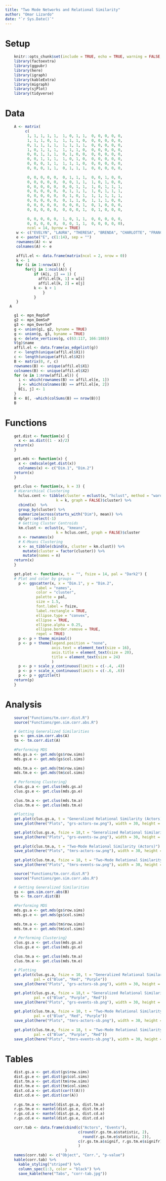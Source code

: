 ```yaml
---
title: "Two Mode Networks and Relational Similarity"
author: "Omar Lizardo"
date: "`r Sys.Date()`"
---
```


# Setup
```r
    knitr::opts_chunk$set(include = TRUE, echo = TRUE, warning = FALSE, message = FALSE)
    library(factoextra)
    library(ggpubr)
    library(here)
    library(igraph)
    library(kableExtra)
    library(migraph)
    library(sjPlot)
    library(tidyverse)
```

# Data
```r
    A <- matrix(
         c(
          1, 1, 1, 1, 1,  1, 0, 1, 1,  0, 0, 0, 0, 0, 
          1, 1, 1, 0, 1,  1, 1, 1, 0,  0, 0, 0, 0, 0, 
          0, 1, 1, 1, 1,  1, 1, 1, 1,  0, 0, 0, 0, 0, 
          1, 0, 1, 1, 1,  1, 1, 1, 0,  0, 0, 0, 0, 0, 
          0, 0, 1, 1, 1,  0, 1, 0, 0,  0, 0, 0, 0, 0, 
          0, 0, 1, 1, 1,  1, 0, 1, 0,  0, 0, 0, 0, 0, 
          0, 0, 0, 1, 1,  1, 1, 1, 0,  0, 0, 0, 0, 0, 
          0, 0, 0, 1, 1,  0, 1, 1, 1,  0, 0, 0, 0, 0, 
          
          0, 0, 0, 0, 0,  0, 1, 1, 1,  0, 0, 1, 0, 0, 
          0, 0, 0, 0, 0,  0, 0, 1, 1,  1, 0, 1, 0, 0, 
          0, 0, 0, 0, 0,  0, 0, 1, 1,  1, 0, 1, 1, 1,
          0, 0, 0, 0, 0,  0, 1, 1, 1,  1, 0, 1, 1, 1,
          0, 0, 0, 0, 0,  0, 1, 0, 1,  1, 1, 1, 1, 1,
          0, 0, 0, 0, 0,  0, 1, 1, 0,  1, 1, 1, 0, 0,
          0, 0, 0, 0, 0,  0, 0, 0, 1,  0, 1, 0, 0, 0,
          0, 0, 0, 0, 0,  0, 0, 0, 1,  0, 1, 0, 0, 0, 
          
          0, 0, 0, 0, 0,  1, 0, 1, 1,  0, 0, 0, 0, 0,
          0, 0, 0, 0, 0,  0, 0, 1, 1,  0, 0, 0, 0, 0),
          ncol = 14, byrow = TRUE)
     w <- c("EVELYN", "LAURA", "THERESA", "BRENDA", "CHARLOTTE", "FRANCES", "ELEANOR", "RUTH", "VERNE", "MYRA", "KATHERINE", "SYLVIA", "NORA", "HELEN", "OLIVIA", "FLORA", "PEARL", "DOROTHY")
     e <- paste("E", c(1:14), sep = "")
     rownames(A) <- w
     colnames(A) <- e
     
     affil.el <- data.frame(matrix(ncol = 2, nrow = 0))
     k <- 1
     for (i in 1:nrow(A)) {
         for(j in 1:ncol(A)) {
             if (A[i, j] == 1) {
               affil.el[k, 1] = w[i]
               affil.el[k, 2] = e[j]
             k <- k + 1
                 }
             }
     }
  A
```

```r
    g1 <- mpn_RepSxP
    g2 <- mpn_DemSxP
    g3 <- mpn_OverSxP
    g <- union(g1, g2, byname = TRUE)
    g <- union(g, g3, byname = TRUE)
    g <- delete_vertices(g, c(63:117, 166:188))
    V(g)$name
    affil.el <- data.frame(as_edgelist(g))
    r <- length(unique(affil.el$X1))
    c <- length(unique(affil.el$X2))
    B <- matrix(0, r, c)
    rownames(B) <- unique(affil.el$X1)
    colnames(B) <- unique(affil.el$X2)
    for (e in 1:nrow(affil.el)) {
      i <- which(rownames(B) == affil.el[e, 1])
      j <- which(colnames(B) == affil.el[e, 2])
      B[i, j] <- 1
    }
    B <- B[, -which(colSums(B) == nrow(B))]
    B
```


# Functions

```r
    get.dist <- function(x) {
      x <- as.dist((1 - x)/2)
    return(x)
    }

    get.mds <- function(x) {
      x <- cmdscale(get.dist(x))
      colnames(x) <- c("Dim.1", "Dim.2")
    return(x)
    }
    
    get.clus <- function(x, k = 3) {
    # Hierarchical Clustering
      hclus.cent <- tibble(cluster = eclust(x, "hclust", method = "ward.D2",
                       k = k, graph = FALSE)$cluster) %>% 
      cbind(x)  %>% 
      group_by(cluster) %>% 
      summarize(across(starts_with("Dim"), mean)) %>% 
      dplyr::select(-1)
      # Getting Cluster Centroids
      km.clust <- eclust(x, "kmeans", 
                       k = hclus.cent, graph = FALSE)$cluster 
      n <- rownames(x)
      # K-Means Clustering
      x <- as_tibble(cbind(x, cluster = km.clust)) %>% 
        mutate(cluster = factor(cluster)) %>% 
        mutate(names = n)
    return(x)    
    }
    
    get.plot <- function(x, t = "", fsize = 14, pal = "Dark2") {
    # Plot and color by groups
      p <- ggscatter(x, x = "Dim.1", y = "Dim.2", 
              label = "names",
              color = "cluster",
              palette = pal,
              size = 1.5,
              font.label = fsize,
              label.rectangle = TRUE,
              ellipse.type = "convex",
              ellipse = TRUE,
              ellipse.alpha = 0.25,
              ellipse.border.remove = TRUE,
              repel = TRUE)
      p <- p + theme_minimal()
      p <- p + theme(legend.position = "none", 
                     axis.text = element_text(size = 16),
                     axis.title = element_text(size = 20),
                     title = element_text(size = 24)
                     )
      p <- p + scale_y_continuous(limits = c(-.4, .4))
      p <- p + scale_x_continuous(limits = c(-.6, .6))
      p <- p + ggtitle(t)
    return(p)
    }
```

# Analysis
```r
    source("Functions/tm.corr.dist.R")
    source("Functions/gen.sim.corr.abs.R")

    # Getting Generalized Similarities
    gs <- gen.sim.corr.abs(A)
    tm <- tm.corr.dist(A)
    
    #Performing MDS 
    mds.gs.a <- get.mds(gs$row.sims)
    mds.gs.e <- get.mds(gs$col.sims)
    
    mds.tm.a <- get.mds(tm$row.sims)
    mds.tm.e <- get.mds(tm$col.sims)
    
    # Performing Clustering}
    clus.gs.a <- get.clus(mds.gs.a)
    clus.gs.e <- get.clus(mds.gs.e)
    
    clus.tm.a <- get.clus(mds.tm.a)
    clus.tm.e <- get.clus(mds.tm.e)
    
    #Plotting
    get.plot(clus.gs.a, t = "Generalized Relational Similarity (Actors)")
    save_plot(here("Plots", "grs-actors-sw.png"), width = 30, height = 25)

    get.plot(clus.gs.e, fsize = 18,t = "Generalized Relational Similarity (Events)")
    save_plot(here("Plots", "grs-events-sw.png"), width = 30, height = 25)
    
    get.plot(clus.tm.a, t = "Two-Mode Relational Similarity (Actors)")
    save_plot(here("Plots", "tmrs-actors-sw.png"), width = 30, height = 25)
    
    get.plot(clus.tm.e, fsize = 18, t = "Two-Mode Relational Similarity (Events)")
    save_plot(here("Plots", "tmrs-events-sw.png"), width = 30, height = 25)
```

```r
    source("Functions/tm.corr.dist.R")
    source("Functions/gen.sim.corr.abs.R")

    # Getting Generalized Similarities
    gs <- gen.sim.corr.abs(B)
    tm <- tm.corr.dist(B)
    
    #Performing MDS 
    mds.gs.a <- get.mds(gs$row.sims)
    mds.gs.e <- get.mds(gs$col.sims)
    
    mds.tm.a <- get.mds(tm$row.sims)
    mds.tm.e <- get.mds(tm$col.sims)
    
    # Performing Clustering}
    clus.gs.a <- get.clus(mds.gs.a)
    clus.gs.e <- get.clus(mds.gs.e)
    
    clus.tm.a <- get.clus(mds.tm.a)
    clus.tm.e <- get.clus(mds.tm.e)
    
    # Plotting
    get.plot(clus.gs.a, fsize = 10, t = "Generalized Relational Similarity (Actors)",
             pal = c("Blue", "Red", "Purple"))
    save_plot(here("Plots", "grs-actors-sb.png"), width = 30, height = 25)

    get.plot(clus.gs.e, fsize = 18,t = "Generalized Relational Similarity (Events)",
             pal = c("Blue", "Purple", "Red"))
    save_plot(here("Plots", "grs-events-sb.png"), width = 30, height = 25)
    
    get.plot(clus.tm.a, fsize = 10, t = "Two-Mode Relational Similarity (Actors)",
             pal = c("Blue", "Red", "Purple"))
    save_plot(here("Plots", "tmrs-actors-sb.png"), width = 30, height = 25)
    
    get.plot(clus.tm.e, fsize = 18, t = "Two-Mode Relational Similarity (Events)",
             pal = c("Blue", "Purple", "Red"))
    save_plot(here("Plots", "tmrs-events-sb.png"), width = 30, height = 25)
```



# Tables
```r
    dist.gs.a <- get.dist(gs$row.sims)
    dist.gs.e <- get.dist(gs$col.sims)
    dist.tm.a <- get.dist(tm$row.sims)
    dist.tm.e <- get.dist(tm$col.sims)  
    dist.cd.a <- get.dist(cor(t(A)))
    dist.cd.e <- get.dist(cor(A))
    
    r.gs.tm.a <- mantel(dist.gs.a, dist.tm.a)
    r.gs.tm.e <- mantel(dist.gs.e, dist.tm.e)
    r.gs.cd.a <- mantel(dist.gs.a, dist.cd.a)
    r.gs.cd.e <- mantel(dist.gs.e, dist.cd.e)
    
    corr.tab <- data.frame(cbind(c("Actors", "Events"),
                                 c(round(r.gs.tm.a$statistic, 2), 
                                   round(r.gs.tm.e$statistic, 2)),
                                 c(r.gs.tm.a$signif, r.gs.tm.e$signifr)
                                 )
                           )
    names(corr.tab) <- c("Object", "Corr.", "p-value")
    kable(corr.tab) %>% 
      kable_styling("striped") %>%
      column_spec(1:3, color = "black") %>% 
      save_kable(here("Tabs", "corr-tab.jpg"))
```
